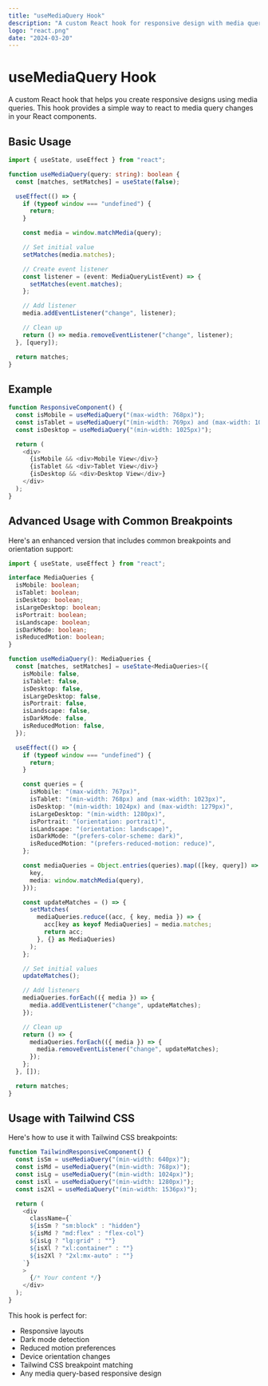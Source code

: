 ```yaml
---
title: "useMediaQuery Hook"
description: "A custom React hook for responsive design with media queries"
logo: "react.png"
date: "2024-03-20"
---
```


# useMediaQuery Hook

A custom React hook that helps you create responsive designs using media queries. This hook provides a simple way to react to media query changes in your React components.

## Basic Usage

```typescript
import { useState, useEffect } from "react";

function useMediaQuery(query: string): boolean {
  const [matches, setMatches] = useState(false);

  useEffect(() => {
    if (typeof window === "undefined") {
      return;
    }

    const media = window.matchMedia(query);

    // Set initial value
    setMatches(media.matches);

    // Create event listener
    const listener = (event: MediaQueryListEvent) => {
      setMatches(event.matches);
    };

    // Add listener
    media.addEventListener("change", listener);

    // Clean up
    return () => media.removeEventListener("change", listener);
  }, [query]);

  return matches;
}
```

## Example

```typescript
function ResponsiveComponent() {
  const isMobile = useMediaQuery("(max-width: 768px)");
  const isTablet = useMediaQuery("(min-width: 769px) and (max-width: 1024px)");
  const isDesktop = useMediaQuery("(min-width: 1025px)");

  return (
    <div>
      {isMobile && <div>Mobile View</div>}
      {isTablet && <div>Tablet View</div>}
      {isDesktop && <div>Desktop View</div>}
    </div>
  );
}
```

## Advanced Usage with Common Breakpoints

Here's an enhanced version that includes common breakpoints and orientation support:

```typescript
import { useState, useEffect } from "react";

interface MediaQueries {
  isMobile: boolean;
  isTablet: boolean;
  isDesktop: boolean;
  isLargeDesktop: boolean;
  isPortrait: boolean;
  isLandscape: boolean;
  isDarkMode: boolean;
  isReducedMotion: boolean;
}

function useMediaQuery(): MediaQueries {
  const [matches, setMatches] = useState<MediaQueries>({
    isMobile: false,
    isTablet: false,
    isDesktop: false,
    isLargeDesktop: false,
    isPortrait: false,
    isLandscape: false,
    isDarkMode: false,
    isReducedMotion: false,
  });

  useEffect(() => {
    if (typeof window === "undefined") {
      return;
    }

    const queries = {
      isMobile: "(max-width: 767px)",
      isTablet: "(min-width: 768px) and (max-width: 1023px)",
      isDesktop: "(min-width: 1024px) and (max-width: 1279px)",
      isLargeDesktop: "(min-width: 1280px)",
      isPortrait: "(orientation: portrait)",
      isLandscape: "(orientation: landscape)",
      isDarkMode: "(prefers-color-scheme: dark)",
      isReducedMotion: "(prefers-reduced-motion: reduce)",
    };

    const mediaQueries = Object.entries(queries).map(([key, query]) => ({
      key,
      media: window.matchMedia(query),
    }));

    const updateMatches = () => {
      setMatches(
        mediaQueries.reduce((acc, { key, media }) => {
          acc[key as keyof MediaQueries] = media.matches;
          return acc;
        }, {} as MediaQueries)
      );
    };

    // Set initial values
    updateMatches();

    // Add listeners
    mediaQueries.forEach(({ media }) => {
      media.addEventListener("change", updateMatches);
    });

    // Clean up
    return () => {
      mediaQueries.forEach(({ media }) => {
        media.removeEventListener("change", updateMatches);
      });
    };
  }, []);

  return matches;
}
```

## Usage with Tailwind CSS

Here's how to use it with Tailwind CSS breakpoints:

```typescript
function TailwindResponsiveComponent() {
  const isSm = useMediaQuery("(min-width: 640px)");
  const isMd = useMediaQuery("(min-width: 768px)");
  const isLg = useMediaQuery("(min-width: 1024px)");
  const isXl = useMediaQuery("(min-width: 1280px)");
  const is2Xl = useMediaQuery("(min-width: 1536px)");

  return (
    <div
      className={`
      ${isSm ? "sm:block" : "hidden"}
      ${isMd ? "md:flex" : "flex-col"}
      ${isLg ? "lg:grid" : ""}
      ${isXl ? "xl:container" : ""}
      ${is2Xl ? "2xl:mx-auto" : ""}
    `}
    >
      {/* Your content */}
    </div>
  );
}
```

This hook is perfect for:

- Responsive layouts
- Dark mode detection
- Reduced motion preferences
- Device orientation changes
- Tailwind CSS breakpoint matching
- Any media query-based responsive design
